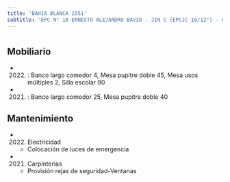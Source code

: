 ```yaml
---
title: 'BAHIA BLANCA 1551'
subtitle: 'EPC N° 16 ERNESTO ALEJANDRO BAVIO - JIN C (EPCJC 16/12°) - CAIYJ CLUB FLORESTA'
---
```


#


## Mobiliario

*  (2022) : Banco largo comedor 4, Mesa pupitre doble 45, Mesa usos múltiples 2, Silla escolar 90 

*  (2021) : Banco largo comedor 25, Mesa pupitre doble 40 





## Mantenimiento

*  (2022) Electricidad 
    + Colocación de luces de emergencia

*  (2021) Carpinterías 
    + Provisión rejas de seguridad-Ventanas



